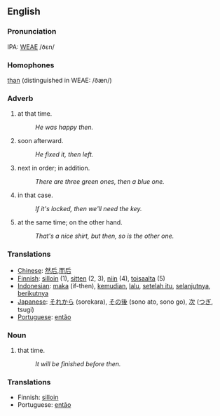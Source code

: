 ==English==
===Pronunciation===
IPA: [[WEAE]] /ðɛn/

===Homophones===
[[than]] (distinguished in WEAE: /ðæn/)

===Adverb===
#at that time.
#:''He was happy then.''
#soon afterward.
#:''He fixed it, then left.''
#next in order; in addition.
#:''There are three green ones, then a blue one.''
#in that case.
#:''If it's locked, then we'll need the key.''
#at the same time; on the other hand.
#:''That's a nice shirt, but then, so is the other one.''

=== Translations ===
*[[Chinese]]: [[然后]],[[而后]]
*[[Finnish]]: [[silloin]] (1), [[sitten]] (2, 3), [[niin]] (4), [[toisaalta]] (5)
*[[Indonesian]]: [[maka]] (if-then), [[kemudian]], [[lalu]], [[setelah itu]], [[selanjutnya]], [[berikutnya]]
*[[Japanese]]: [[それから]] (sorekara), [[その後]] (sono ato, sono go), [[次]] ([[つぎ]], tsugi)
*[[Portuguese]]: [[então]]

===Noun===
#that time.
#:''It will be finished before then.''

=== Translations ===
*Finnish: [[silloin]]
*Portuguese: [[então]]